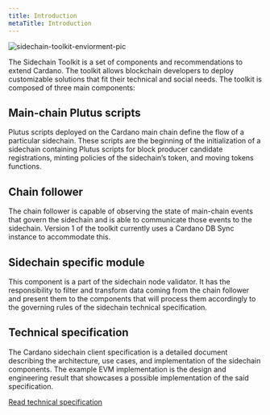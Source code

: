 ```yaml
---
title: Introduction
metaTitle: Introduction
---
```


![sidechain-toolkit-enviorment-pic](https://user-images.githubusercontent.com/10556209/204818497-7c27e2fb-46c3-41fd-bf60-a47b0926ad9b.png)


The Sidechain Toolkit is a set of components and recommendations to extend Cardano. The toolkit allows blockchain developers to deploy customizable solutions that fit their technical and social needs. The toolkit is composed of three main components:

## Main-chain Plutus scripts

Plutus scripts deployed on the Cardano main chain define the flow of a particular sidechain. These scripts are the beginning of the initialization of a sidechain containing Plutus scripts for block producer candidate registrations, minting policies of the sidechain’s token, and moving tokens functions.

## Chain follower

The chain follower is capable of observing the state of main-chain events that govern the sidechain and is able to communicate those events to the sidechain. Version 1 of the toolkit currently uses a Cardano DB Sync instance to accommodate this.

## Sidechain specific module

This component is a part of the sidechain node validator. It has the responsibility to filter and transform data coming from the chain follower and present them to the components that will process them accordingly to the governing rules of the sidechain technical specification.

## Technical specification

The Cardano sidechain client specification is a detailed document describing the architecture, use cases, and implementation of the sidechain components. The example EVM implementation is the design and engineering result that showcases a possible implementation of the said specification.

[Read technical specification](https://github.com/input-output-hk/sidechains-tooling/releases)
